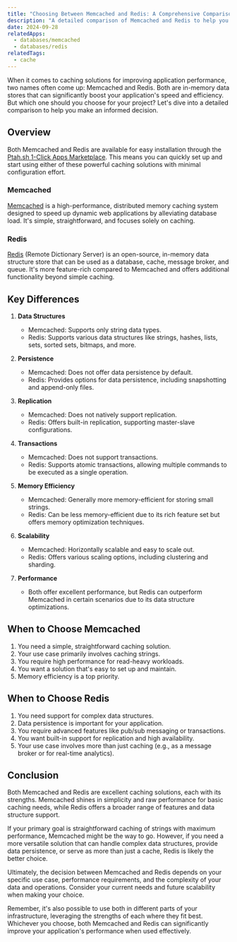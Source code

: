 ```yaml
---
title: "Choosing Between Memcached and Redis: A Comprehensive Comparison"
description: "A detailed comparison of Memcached and Redis to help you choose the right caching solution for your project."
date: 2024-09-28
relatedApps:
  - databases/memcached
  - databases/redis
relatedTags:
  - cache
---
```



When it comes to caching solutions for improving application performance, two names often come up: Memcached and Redis. Both are in-memory data stores that can significantly boost your application's speed and efficiency. But which one should you choose for your project? Let's dive into a detailed comparison to help you make an informed decision.

## Overview

<Aside type="note">
   Both Memcached and Redis are available for easy installation through the <a href="/marketplace/">Ptah.sh 1-Click Apps Marketplace</a>. This means you can quickly set up and start using either of these powerful caching solutions with minimal configuration effort.
</Aside>

### Memcached
[Memcached](/marketplace/databases/memcached/) is a high-performance, distributed memory caching system designed to speed up dynamic web applications by alleviating database load. It's simple, straightforward, and focuses solely on caching.

### Redis
[Redis](/marketplace/databases/redis/) (Remote Dictionary Server) is an open-source, in-memory data structure store that can be used as a database, cache, message broker, and queue. It's more feature-rich compared to Memcached and offers additional functionality beyond simple caching.


## Key Differences

1. **Data Structures**
   - Memcached: Supports only string data types.
   - Redis: Supports various data structures like strings, hashes, lists, sets, sorted sets, bitmaps, and more.

2. **Persistence**
   - Memcached: Does not offer data persistence by default.
   - Redis: Provides options for data persistence, including snapshotting and append-only files.

3. **Replication**
   - Memcached: Does not natively support replication.
   - Redis: Offers built-in replication, supporting master-slave configurations.

4. **Transactions**
   - Memcached: Does not support transactions.
   - Redis: Supports atomic transactions, allowing multiple commands to be executed as a single operation.

5. **Memory Efficiency**
   - Memcached: Generally more memory-efficient for storing small strings.
   - Redis: Can be less memory-efficient due to its rich feature set but offers memory optimization techniques.

6. **Scalability**
   - Memcached: Horizontally scalable and easy to scale out.
   - Redis: Offers various scaling options, including clustering and sharding.

7. **Performance**
   - Both offer excellent performance, but Redis can outperform Memcached in certain scenarios due to its data structure optimizations.

## When to Choose Memcached

1. You need a simple, straightforward caching solution.
2. Your use case primarily involves caching strings.
3. You require high performance for read-heavy workloads.
4. You want a solution that's easy to set up and maintain.
5. Memory efficiency is a top priority.

## When to Choose Redis

1. You need support for complex data structures.
2. Data persistence is important for your application.
3. You require advanced features like pub/sub messaging or transactions.
4. You want built-in support for replication and high availability.
5. Your use case involves more than just caching (e.g., as a message broker or for real-time analytics).

## Conclusion

Both Memcached and Redis are excellent caching solutions, each with its strengths. Memcached shines in simplicity and raw performance for basic caching needs, while Redis offers a broader range of features and data structure support.

If your primary goal is straightforward caching of strings with maximum performance, Memcached might be the way to go. However, if you need a more versatile solution that can handle complex data structures, provide data persistence, or serve as more than just a cache, Redis is likely the better choice.

Ultimately, the decision between Memcached and Redis depends on your specific use case, performance requirements, and the complexity of your data and operations. Consider your current needs and future scalability when making your choice.

Remember, it's also possible to use both in different parts of your infrastructure, leveraging the strengths of each where they fit best. Whichever you choose, both Memcached and Redis can significantly improve your application's performance when used effectively.

<DocsCTA />